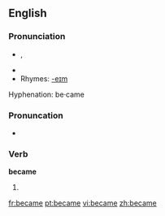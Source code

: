 ==English==

{{rank|point|letter|become|348|became|second|United|free}}

===Pronunciation===
*{{IPA|/bɪˈkeɪm/}}, {{SAMPA|/bI"keIm/}}
*{{audio|en-us-became.ogg|Audio (US)}}
*Rhymes: [[Rhymes:English:-eɪm|-eɪm]]
Hyphenation: be·came

===Pronuncation===
*{{IPA|/bəˈkeɪm/}}

===Verb===
'''became'''

# {{simple past of|become}}

[[fr:became]]
[[pt:became]]
[[vi:became]]
[[zh:became]]